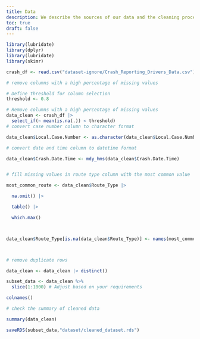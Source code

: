 ```yaml
---
title: Data
description: We describe the sources of our data and the cleaning process.
toc: true
draft: false
---
```

```r
library(lubridate)
library(dplyr)
library(lubridate)
library(skimr)
```

```r
crash_df <- read.csv("dataset-ignore/Crash_Reporting_Drivers_Data.csv")

# remove columns with a high percentage of missing values

# Define threshold for column selection
threshold <- 0.8

# Remove columns with a high percentage of missing values
data_clean <- crash_df |>
  select_if(~ mean(is.na(.)) < threshold)
# convert case number column to character format

data_clean$Local.Case.Number <- as.character(data_clean$Local.Case.Number)

# convert date and time column to datetime format

data_clean$Crash.Date.Time <- mdy_hms(data_clean$Crash.Date.Time)


# fill missing values in route type column with the most common value

most_common_route <- data_clean$Route_Type |> 

  na.omit() |>

  table() |> 

  which.max()



data_clean$Route_Type[is.na(data_clean$Route_Type)] <- names(most_common_route)



# remove duplicate rows

data_clean <- data_clean |> distinct()

subset_data <- data_clean %>%
  slice(1:1000) # Adjust based on your requirements

```

```r

colnames()

```


```r

# check the summary of cleaned data

summary(data_clean)

saveRDS(subset_data,"dataset/cleaned_dataset.rds")

```
